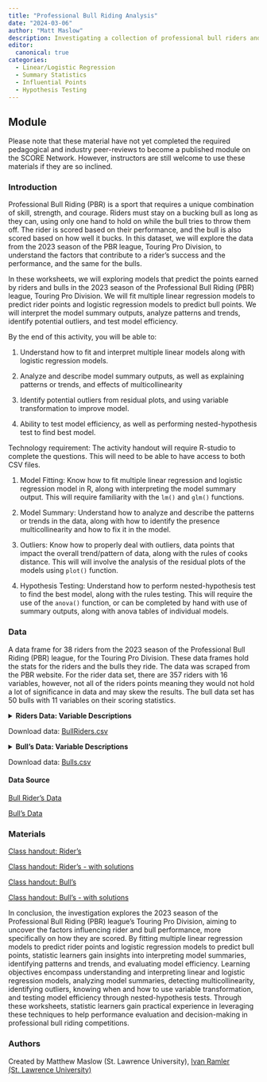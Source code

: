 ```yaml
---
title: "Professional Bull Riding Analysis"
date: "2024-03-06"
author: "Matt Maslow"
description: Investigating a collection of professional bull riders and their statistics from 2023 season for the Touring Pro Division.
editor: 
  canonical: true
categories:
  - Linear/Logistic Regression
  - Summary Statistics
  - Influential Points
  - Hypothesis Testing
---
```


## Module

Please note that these material have not yet completed the required pedagogical and industry peer-reviews to become a published module on the SCORE Network. However, instructors are still welcome to use these materials if they are so inclined.

### Introduction

Professional Bull Riding (PBR) is a sport that requires a unique combination of skill, strength, and courage. Riders must stay on a bucking bull as long as they can, using only one hand to hold on while the bull tries to throw them off. The rider is scored based on their performance, and the bull is also scored based on how well it bucks. In this dataset, we will explore the data from the 2023 season of the PBR league, Touring Pro Division, to understand the factors that contribute to a rider's success and the performance, and the same for the bulls.

In these worksheets, we will exploring models that predict the points earned by riders and bulls in the 2023 season of the Professional Bull Riding (PBR) league, Touring Pro Division. We will fit multiple linear regression models to predict rider points and logistic regression models to predict bull points. We will interpret the model summary outputs, analyze patterns and trends, identify potential outliers, and test model efficiency.

::: {.callout-note collapse="true" title="Learning Objectives" appearance="minimal"}
By the end of this activity, you will be able to:

1.  Understand how to fit and interpret multiple linear models along with logistic regression models. 

2.  Analyze and describe model summary outputs, as well as explaining patterns or trends, and effects of multicollinearity 

3.  Identify potential outliers from residual plots, and using variable transformation to improve model. 

4.  Ability to test model efficiency, as well as performing nested-hypothesis test to find best model.
:::

::: {.callout-note collapse="true" title="Methods" appearance="minimal"}
Technology requirement: The activity handout will require R-studio to complete the questions. This will need to be able to have access to both CSV files.

1.  Model Fitting: Know how to fit multiple linear regression and logistic regression model in R, along with interpreting the model summary output. This will require familiarity with the `lm()` and `glm()` functions. 

2.  Model Summary: Understand how to analyze and describe the patterns or trends in the data, along with how to identify the presence multicollinearity and how to fix it in the model.

3.  Outliers: Know how to properly deal with outliers, data points that impact the overall trend/pattern of data, along with the rules of cooks distance. This will will involve the analysis of the residual plots of the models using `plot()` function.

4.  Hypothesis Testing: Understand how to perform nested-hypothesis test to find the best model, along with the rules testing. This will require the use of the `anova()` function, or can be completed by hand with use of summary outputs, along with anova tables of individual models.
:::

### Data

A data frame for 38 riders from the 2023 season of the Professional Bull Riding (PBR) league, for the Touring Pro Division. These data frames hold the stats for the riders and the bulls they ride. The data was scraped from the PBR website. For the rider data set, there are 357 riders with 16 variables, however, not all of the riders points meaning they would not hold a lot of significance in data and may skew the results. The bull data set has 50 bulls with 11 variables on their scoring statistics.

<details>

<summary><b>Riders Data: Variable Descriptions</b></summary>

| **Variable**        | **Description**                                                          |
|---------------------|--------------------------------------------------------------------------|
| `Rider`             | Name of the pro bull rider                                               |
| `Points`            | Total points earned by the bull rider                                    |
| `Points Back`       | Difference in points between the rider and the leader                    |
| `Events`            | Number of events participated in by the rider                            |
| `Outs`              | Number of times the rider went through gate (Rides + Buckoffs)           |
| `Rides`             | Number of successful rides by the rider                                  |
| `Buckoffs`          | Number of unsuccessful rides by the rider                                |
| `prop.Ridden`       | Percent of successful rides                                              |
| `Avg Ride Score`    | Average score for successful rides by the rider                          |
| `Highest RideScore` | Highest score achieved by the rider in a single ride                     |
| `Avg Buckoff Time`  | Average time spent on bulls that the rider failed to ride                |
| `Round Wins`        | Number of round wins achieved by the rider                               |
| `Event Wins`        | Number of event wins achieved by the rider                               |
| `ReRides Taken`     | Number of re-rides taken by the rider                                    |
| `Earnings`          | Total earnings of the rider from bull riding events                      |
| `90Pt Rides`        | Number of rides scoring 90 points or above                               |


</details>
Download data: [BullRiders.csv](BullRiders.csv)


<details>

<summary><b>Bull's Data: Variable Descriptions</b></summary>

| **Variable**           | **Description**                                            |
|------------------------|------------------------------------------------------------|
| `Bull`                 | Name of the bull                                           |
| `World Champ Avg Score`| Average score of the bull at world championship events     |
| `Events`               | Number of events the bull participated in                  |
| `Ridden`               | Number of times the bull was successfully ridden           |
| `Outs`                 | Number of times the bull was scheduled to be ridden        |
| `Rides`                | Number of successful rides on the bull                     |
| `Buckoffs`             | Number of unsuccessful rides on the bull                   |
| `Avg BullScore`        | Average score for successful rides on the bull             |
| `Highest BullScore`    | Highest score achieved by a rider on this bull             |
| `Avg Buckoff Time`     | Average time a rider spends on the bull before bucking off |
| `45Pt Rides`           | Number of rides scoring 45 points or above on this bull    |


</details>
Download data: [Bulls.csv](Bulls.csv)


#### Data Source

<a href="https://azcms.pbr.com/statistics/rider/?season=2023&tour=TPD-US" target="_blank">Bull Rider's Data</a>

<a href="https://azcms.pbr.com/statistics/bull/" target="_blank">Bull's Data</a>


### Materials

[Class handout: Rider's](pbr-rider.docx)

[Class handout: Rider's - with solutions](AnswerKey_pbr-rider.docx)

[Class handout: Bull's](pbr-bulls.docx)

[Class handout: Bull's - with solutions](AnswerKey_pbr-bulls.docx)


::: {.callout-note collapse="true" title="Conclusion" appearance="minimal"}
In conclusion, the investigation explores the 2023 season of the Professional Bull Riding (PBR) league's Touring Pro Division, aiming to uncover the factors influencing rider and bull performance, more specifically on how they are scored. By fitting multiple linear regression models to predict rider points and logistic regression models to predict bull points, statistic learners gain insights into interpreting model summaries, identifying patterns and trends, and evaluating model efficiency. Learning objectives encompass understanding and interpreting linear and logistic regression models, analyzing model summaries, detecting multicollinearity, identifying outliers, knowing when and how to use variable transformation, and testing model efficiency through nested-hypothesis tests. Through these worksheets, statistic learners gain practical experience in leveraging these techniques to help performance evaluation and decision-making in professional bull riding competitions.

:::


### Authors

Created by Matthew Maslow (St. Lawrence University), [Ivan Ramler (St. Lawrence University)](mailto:iramler@stlawu.edu)







